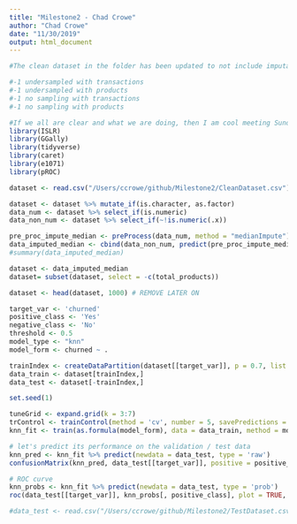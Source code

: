 ```yaml
---
title: "Milestone2 - Chad Crowe"
author: "Chad Crowe"
date: "11/30/2019"
output: html_document
---
```


```r
#The clean dataset in the folder has been updated to not include imputation. We should each be running at least 4 models:

#-1 undersampled with transactions
#-1 undersampled with products
#-1 no sampling with transactions
#-1 no sampling with products

#If we all are clear and what we are doing, then I am cool meeting Sunday after thanksgiving to compare results and split up the report writing. If not, we can meet this Sunday.
library(ISLR)
library(GGally)
library(tidyverse)
library(caret)
library(e1071)
library(pROC)
```

```r
dataset <- read.csv("/Users/ccrowe/github/Milestone2/CleanDataset.csv")
```

```r

dataset <- dataset %>% mutate_if(is.character, as.factor)
data_num <- dataset %>% select_if(is.numeric)
data_non_num <- dataset %>% select_if(~!is.numeric(.x))

pre_proc_impute_median <- preProcess(data_num, method = "medianImpute") # this will take longer
data_imputed_median <- cbind(data_non_num, predict(pre_proc_impute_median, data_num))
#summary(data_imputed_median)

dataset <- data_imputed_median
dataset= subset(dataset, select = -c(total_products))

dataset <- head(dataset, 1000) # REMOVE LATER ON
```

```r
target_var <- 'churned'
positive_class <- 'Yes'
negative_class <- 'No'
threshold <- 0.5
model_type <- "knn"
model_form <- churned ~ .
```

```r
trainIndex <- createDataPartition(dataset[[target_var]], p = 0.7, list = FALSE)
data_train <- dataset[trainIndex,]
data_test <- dataset[-trainIndex,]
```

```r
set.seed(1)

tuneGrid <- expand.grid(k = 3:7) 
trControl <- trainControl(method = 'cv', number = 5, savePredictions = TRUE, classProbs = TRUE, summaryFunction = twoClassSummary)
knn_fit <- train(as.formula(model_form), data = data_train, method = model_type, tuneGrid = tuneGrid, preProc = c("center", "scale"))

# let's predict its performance on the validation / test data
knn_pred <- knn_fit %>% predict(newdata = data_test, type = 'raw')
confusionMatrix(knn_pred, data_test[[target_var]], positive = positive_class)

# ROC curve
knn_probs <- knn_fit %>% predict(newdata = data_test, type = 'prob')
roc(data_test[[target_var]], knn_probs[, positive_class], plot = TRUE, print.auc = TRUE, legacy.axes = TRUE, levels = c(negative_class, positive_class))

#data_test <- read.csv("/Users/ccrowe/github/Milestone2/TestDataset.csv")

```


